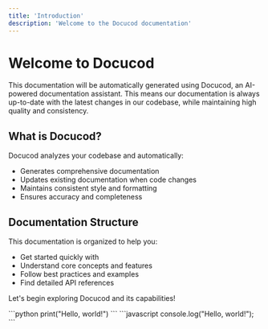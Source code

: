 ```yaml
---
title: 'Introduction'
description: 'Welcome to the Docucod documentation'
---
```


# Welcome to Docucod

This documentation will be automatically generated using Docucod, an AI-powered documentation assistant. This means our documentation is always up-to-date with the latest changes in our codebase, while maintaining high quality and consistency.

## What is Docucod?

Docucod analyzes your codebase and automatically:
- Generates comprehensive documentation
- Updates existing documentation when code changes
- Maintains consistent style and formatting
- Ensures accuracy and completeness

## Documentation Structure

This documentation is organized to help you:
- Get started quickly with 
- Understand core concepts and features
- Follow best practices and examples
- Find detailed API references

Let's begin exploring Docucod and its capabilities!


<CodeGroup>
```python
print("Hello, world!")
```
```javascript
console.log("Hello, world!");
```
</CodeGroup>



